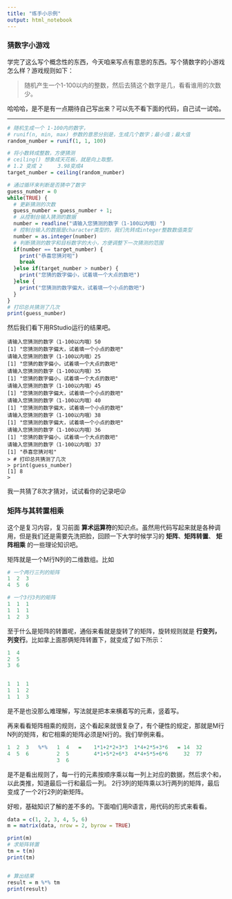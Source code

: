 ```yaml
---
title: "练手小示例"
output: html_notebook
---
```



### 猜数字小游戏

学完了这么写个概念性的东西，今天咱来写点有意思的东西。写个猜数字的小游戏怎么样？游戏规则如下：

> 随机产生一个1-100以内的整数，然后去猜这个数字是几，看看谁用的次数少。

哈哈哈，是不是有一点期待自己写出来？可以先不看下面的代码，自己试一试哈。

---


```r
# 随机生成一个 1-100内的数字，
# runif(n, min, max) 参数的意思分别是，生成几个数字；最小值；最大值
random_number = runif(1, 1, 100)

# 将小数转成整数，方便猜测 
# ceiling() 想象成天花板，就是向上取整。
# 1.2 变成 2     3.98变成4
target_number = ceiling(random_number)

# 通过循环来判断是否猜中了数字
guess_number = 0
while(TRUE) {
  # 更新猜测的次数
  guess_number = guess_number + 1;
  # 从控制台输入猜测的数据
  number = readline("请输入您猜测的数字（1-100以内哦）")
  # 控制台输入的数据是character类型的，我们先转成integer整数数值类型
  number = as.integer(number)
  # 判断猜测的数字和目标数字的大小，方便调整下一次猜测的范围
  if(number == target_number) {
    print("恭喜您猜对啦")
    break
  }else if(target_number > number) {
    print("您猜的数字偏小，试着填一个大点的数吧")
  }else {
    print("您猜测的数字偏大，试着填一个小点的数吧")
  }
}
# 打印总共猜测了几次
print(guess_number)
```


然后我们看下用RStudio运行的结果吧。

```
请输入您猜测的数字（1-100以内哦）50
[1] "您猜测的数字偏大，试着填一个小点的数吧"
请输入您猜测的数字（1-100以内哦）25
[1] "您猜的数字偏小，试着填一个大点的数吧"
请输入您猜测的数字（1-100以内哦）35
[1] "您猜的数字偏小，试着填一个大点的数吧"
请输入您猜测的数字（1-100以内哦）45
[1] "您猜测的数字偏大，试着填一个小点的数吧"
请输入您猜测的数字（1-100以内哦）40
[1] "您猜测的数字偏大，试着填一个小点的数吧"
请输入您猜测的数字（1-100以内哦）38
[1] "您猜测的数字偏大，试着填一个小点的数吧"
请输入您猜测的数字（1-100以内哦）36
[1] "您猜的数字偏小，试着填一个大点的数吧"
请输入您猜测的数字（1-100以内哦）37
[1] "恭喜您猜对啦"
> # 打印总共猜测了几次
> print(guess_number)
[1] 8
> 
```

我一共猜了8次才猜对，试试看你的记录吧😜


### 矩阵与其转置相乘

这个是复习内容，复习前面 **算术运算符**的知识点。虽然用代码写起来就是各种调用，但是我们还是需要先洗把脸，回顾一下大学时候学习的 **矩阵**、**矩阵转置**、 **矩阵相乘** 的一些理论知识吧。

矩阵就是一个M行N列的二维数组。比如

```r
# 一个两行三列的矩阵
1  2  3 
4  5  6

# 一个3行3列的矩阵
1  1  1 
1  1  1 
1  2  3
```

至于什么是矩阵的转置呢，通俗来看就是旋转了的矩阵，旋转规则就是 **行变列，列变行**。比如拿上面那俩矩阵转置下，就变成了如下所示：

```r
1  4 
2  5
3  6


1  1  1  
1  1  2
1  1  3
```


是不是也没那么难理解，写法就是把本来横着写的元素，竖着写。


再来看看矩阵相乘的规则，这个看起来就很复杂了，有个硬性的规定，那就是M行N列的矩阵，和它相乘的矩阵必须是N行的。我们举例来看。

```r
1  2  3   %*%   1  4   =    1*1+2*2+3*3  1*4+2*5+3*6   = 14  32
4  5  6         2  5        4*1+5*2+6*3  4*4+5*5+6*6     32  77
                3  6
```

是不是看出规则了，每一行的元素按顺序乘以每一列上对应的数据，然后求个和，以此类推，知道最后一行和最后一列。
2行3列的矩阵乘以3行两列的矩阵，最后变成了一个2行2列的新矩阵。



好啦，基础知识了解的差不多的。下面咱们用R语言，用代码的形式来看看。

```r
data = c(1, 2, 3, 4, 5, 6)
m = matrix(data, nrow = 2, byrow = TRUE)

print(m)
# 求矩阵转置
tm = t(m)
print(tm)


# 算出结果
result = m %*% tm
print(result)
```
